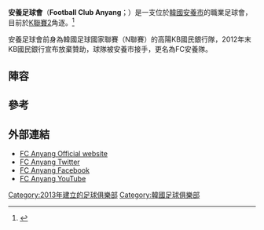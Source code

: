 {{Infobox football club
| clubname  = FC安養
| image     = [[Image:FC_Anyang.png|180px]]
| fullname  = Football Club Anyang<br/>안양 시민 프로축구단
| nickname  =
| current   = 2013
| founded   = {{start date and age|df=yes|2013}}<ref>[http://www.kleague.com/kr/sub.asp?avan=1006010000&league_id=3&team_id=K27& Official Club Profile at K League Website] {{Wayback|url=http://www.kleague.com/kr/sub.asp?avan=1006010000&league_id=3&team_id=K27& |date=20140429131118 }} {{ko icon}}</ref>
| ground    = [[安養市體育場|安養市體育場]]
| capacity  = 18,216
| chrtitle  = 主席
| chairman  = Lee Pil-un (Mayor of Anyang)
| manager   = Kim Hyung-yul 
| league    = [[K聯賽2|K聯賽2]]
| season    = 2021
| position  = K聯賽2，第 2 位
| website     = http://www.fc-anyang.com
| pattern_la1 =
| pattern_b1  = _collar
| pattern_ra1 =
| leftarm1    = 3E1865
| body1       = 3E1865
| rightarm1   = 3E1865
| shorts1     = 3E1865
| socks1      = 3E1865
| pattern_la2 =
| pattern_b2  =
| pattern_ra2 =
| leftarm2    = FFFFFF
| body2       = FFFFFF
| rightarm2   = FFFFFF
| shorts2     = FFFFFF
| socks2      = FFFFFF
}}
'''安養足球會'''（'''Football Club Anyang'''；{{lang-ko|FC 안양}}）是一支位於[[韓國|韓國]][[安養市|安養市]]的職業足球會，目前於[[K聯賽2|K聯賽2]]角逐。<ref>{{cite web|url=http://www.ajunews.com/common/redirect.jsp?newsId=20121227000345|title=안양시 시민프로축구단 구단명 ‘FC안양’ 확정|publisher=Aju News|date=27 December 2012|language=ko|accessdate=2015-08-19|archive-date=2015-12-08|archive-url=https://web.archive.org/web/20151208142446/http://www.ajunews.com/common/redirect.jsp?newsId=20121227000345|dead-url=no}}</ref>

安養足球會前身為韓國足球國家聯賽（N聯賽）的高陽KB國民銀行隊，2012年末KB國民銀行宣布放棄贊助，球隊被安養市接手，更名為FC安養隊。

== 陣容 ==
{{updated|8 October 2019}}
{{Fs start}}
{{Fs player|no=1|nat=KOR|name=[[Yang_Dong-won|Yang Dong-won]]|pos=GK}}
{{Fs player|no=2|nat=KOR|name=[[Lee_Seon-geol|Lee Seon-geol]]|pos=DF}}
{{Fs player|no=3|nat=KOR|name=[[Choi_Ho-jung|Choi Ho-jung]]|pos=DF}}
{{Fs player|no=5|nat=KOR|name=[[Yoo_Jong-hyun|Yoo Jong-hyun]]|pos=DF}}
{{Fs player|no=6|nat=KOR|name=[[Ryu_Eon-jae|Ryu Eon-jae]]|pos=DF}}
{{Fs player|no=7|nat=KOR|name=[[Eun_Seong-soo|Eun Seong-soo]]|pos=MF}}
{{Fs player|no=8|nat=KOR|name=[[Choi_Jae-hoon|Choi Jae-hoon]]|pos=MF}}
{{Fs player|no=9|nat=KOR|name=[[Cho_Kyu-seong|Cho Kyu-seong]]|pos=FW}}
{{Fs player|no=10|nat=BRA|name=[[Wesley_Alex_Maiolino|Alex]]|pos=MF}}
{{Fs player|no=11|nat=COL|name=[[Manuel_Palacios|Manuel Palacios]]|pos=FW}}
{{Fs player|no=13|nat=KOR|name=[[Kim_Sang-won|Kim Sang-won]]|pos=DF}}
{{Fs player|no=14|nat=KOR|name=[[Kim_Sin-cheol|Kim Sin-cheol]]|pos=FW}}
{{Fs player|no=15|nat=KOR|name=[[Kim_Hyung-jin|Kim Hyung-jin]]|pos=DF}}
{{Fs player|no=16|nat=KOR|name=[[Joo_Hyun-jae|Joo Hyun-jae]]|pos=MF}}
{{Fs player|no=17|nat=KOR|name=[[Kim_Myeong-jin|Kim Myeong-jin]]|pos=DF}}
{{Fs player|no=18|nat=KOR|name=[[Kim_Young-do|Kim Young-do]]|pos=FW}}
{{Fs mid}}
{{Fs player|no=19|nat=KOR|name=[[Chae_Kwang-hoon|Chae Kwang-hoon]]|pos=DF}}
{{Fs player|no=20|nat=KOR|name=[[Lee_Sang-yong_(born_1994)|Lee Sang-yong]]|pos=DF}}
{{Fs player|no=22|nat=KOR|name=[[Ko_Byeong-keun|Ko Byeong-keun]]|pos=DF}}
{{Fs player|no=23|nat=KOR|name=[[Ko_Kang-joon|Ko Kang-joon]]|pos=MF}}
{{Fs player|no=24|nat=KOR|name=[[Yoo_Yeon-seung|Yoo Yeon-seung]]|pos=DF}}
{{Fs player|no=25|nat=KOR|name=[[Hong_Gil-dong_(footballer)|Hong Gil-dong]]|pos=DF}}
{{Fs player|no=26|nat=KOR|name=[[Koo_Bon-sang|Koo Bon-sang]]|pos=MF}}
{{Fs player|no=27|nat=KOR|name=[[Kim_Deok-joong|Kim Deok-joong]]|pos=FW}}
{{Fs player|no=28|nat=KOR|name=[[Maeng_Seong-woong|Maeng Seong-woong]]|pos=MF}}
{{Fs player|no=29|nat=KOR|name=[[Jung_Min-ki|Jung Min-ki]]|pos=GK}}
{{Fs player|no=31|nat=KOR|name=[[Kim_Tae-hoon_(footballer)|Kim Tae-hoon]]|pos=GK}}
{{Fs player|no=50|nat=KOR|name=[[Mo_Jae-hyeon|Mo Jae-hyeon]]|pos=FW}}
{{Fs player|no=52|nat=KOR|name=[[Choi_Woo-jae|Choi Woo-jae]]|pos=DF}}
{{Fs player|no=77|nat=KOR|name=[[Kim_Won-min|Kim Won-min]]|pos=MF}}
{{Fs player|no=88|nat=KOR|name=[[Lee_Jung-bin|Lee Jung-bin]]|pos=MF}}
{{Fs end}}

==參考==
{{Reflist}}

==外部連結==
{{commons category|FC Anyang}}
* [http://www.fc-anyang.com FC Anyang Official website]{{Wayback|url=http://www.fc-anyang.com/ |date=20200808031058 }}
* [http://twitter.com/anyangfc2012 FC Anyang Twitter]{{Wayback|url=http://twitter.com/anyangfc2012 |date=20160207044913 }}
* [http://www.facebook.com/anyangfc.union FC Anyang Facebook]
* [http://www.youtube.com/user/FCANYANG2013 FC Anyang YouTube]{{Wayback|url=http://www.youtube.com/user/FCANYANG2013 |date=20160510140151 }}

{{K聯賽}} 

[[Category:2013年建立的足球俱樂部|Category:2013年建立的足球俱樂部]]
[[Category:韓國足球俱樂部|Category:韓國足球俱樂部]]
